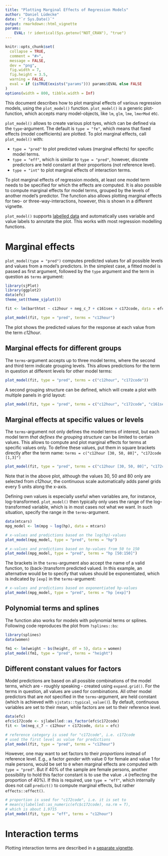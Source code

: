 ```yaml
---
title: "Plotting Marginal Effects of Regression Models"
author: "Daniel Lüdecke"
date: "`r Sys.Date()`"
output: rmarkdown::html_vignette
params:
    EVAL: !r identical(Sys.getenv("NOT_CRAN"), "true")
---
```


<!--
vignette: >
  %\VignetteIndexEntry{Plotting Marginal Effects of Regression Models}
  %\VignetteEngine{knitr::rmarkdown}
  %\VignetteEncoding{UTF-8}
-->

```r
knitr::opts_chunk$set(
  collapse = TRUE, 
  comment = "#>", 
  message = FALSE,
  dev = "png", 
  fig.width = 7, 
  fig.height = 3.5, 
  warning = FALSE,
  eval = if (isTRUE(exists("params"))) params$EVAL else FALSE
)
options(width = 800, tibble.width = Inf)
```

This document describes how to plot marginal effects of various regression models, using the `plot_model()` function. `plot_model()` is a generic plot-function, which accepts many model-objects, like `lm`, `glm`, `lme`, `lmerMod` etc.

`plot_model()` allows to create various plot tyes, which can be defined via the `type`-argument. The default is `type = "fe"`, which means that fixed effects (model coefficients) are plotted. To plot marginal effects, call `plot_model()` with:

  * `type = "pred"` to plot predicted values (marginal effects) for specific model terms.
  * `type = "eff"`, which is similar to `type = "pred"`, however, discrete predictors are held constant at their proportions (not reference level).
  * `type = "int"` to plot marginal effects of interaction terms.

To plot marginal effects of regression models, at least one model term needs to be specified for which the effects are computed. It is also possible to compute marginal effects for model terms, grouped by the levels of another model's predictor. The function also allows plotting marginal effects for two- or three-way-interactions, however, this is shown in a different vignette.

`plot_model()` supports [labelled data](https://cran.r-project.org/package=sjlabelled) and automatically uses variable and value labels to annotate the plot. This works with most regression modelling functions.

# Marginal effects

`plot_model(type = "pred")` computes predicted values for all possible levels and values from a model's predictors. In the simplest case, a fitted model is passed as first argument, followed by the `type` argument and the term in question as `terms` argument:

```r
library(sjPlot)
library(ggplot2)
data(efc)
theme_set(theme_sjplot())

fit <- lm(barthtot ~ c12hour + neg_c_7 + c161sex + c172code, data = efc)

plot_model(fit, type = "pred", terms = "c12hour")
```

The plot shows the predicted values for the response at each value from the term _c12hour_.

## Marginal effects for different groups

The `terms`-argument accepts up to three model terms, where the second and third term indicate grouping levels. This allows predictions for the term in question at different levels for other model terms:

```r
plot_model(fit, type = "pred", terms = c("c12hour", "c172code"))
```

A second grouping structure can be defined, which will create a plot with multiple panels in grid layout:

```r
plot_model(fit, type = "pred", terms = c("c12hour", "c172code", "c161sex"))
```


## Marginal effects at specific values or levels

The `terms`-argument not only defines the model terms of interest, but each model term _that defines the grouping structure_ can be limited to certain values. This allows to compute and plot marginal effects for terms at specific values only. To define these values, put them in square brackets directly after the term name: `terms = c("c12hour [30, 50, 80]", "c172code [1,3]")`

```r
plot_model(fit, type = "pred", terms = c("c12hour [30, 50, 80]", "c172code [1,3]"))
```

Note that in the above plot, although the values 30, 50 and 80 only are selected from _c12hour_, the continuous scale automatically adds panel grids every 5 units along the x-axis.

Defining own values is especially useful when variables are, for instance, log-transformed. `plot_model()` then typically only uses the range of the log-transformed variable, which is in most cases not what we want. In such situation, specify the range in the `terms`-argument.

```r
data(mtcars)
mpg_model <- lm(mpg ~ log(hp), data = mtcars)

# x-values and predictions based on the log(hp)-values
plot_model(mpg_model, type = "pred", terms = "hp")

# x-values and predictions based on hp-values from 50 to 150
plot_model(mpg_model, type = "pred", terms = "hp [50:150]")
```

The brackets in the `terms`-argument also accept the name of a valid function, to (back-)transform predicted valued. In this example, an alternative would be to specify that values should be exponentiated, which is indicated by `[exp]` in the `terms`-argument:

```r
# x-values and predictions based on exponentiated hp-values
plot_model(mpg_model, type = "pred", terms = "hp [exp]")
```


## Polynomial terms and splines

The function also works for models with polynomial terms or splines. Following code reproduces the plot from `?splines::bs`:


```r
library(splines)
data(women)

fm1 <- lm(weight ~ bs(height, df = 5), data = women)
plot_model(fm1, type = "pred", terms = "height")
```

## Different constant values for factors

Model predictions are based on all possible combinations of the model terms, which are - roughly speaking - created using `expand.grid()`. For the terms in question, all values are used for combinations. All other model predictors that are _not_ specified in the `terms`-argument, are held constant (which is achieved with `sjstats::typical_value()`). By default, continuous variables are set to their mean, while factors are set to their reference level.

```r
data(efc)
efc$c172code <- sjlabelled::as_factor(efc$c172code)
fit <- lm(neg_c_7 ~ c12hour + c172code, data = efc)

# reference category is used for "c172code", i.e. c172code
# used the first level as value for predictions
plot_model(fit, type = "pred", terms = "c12hour")
```

However, one may want to set factors to their _proportions_ instead of reference level. E.g., a factor _gender_ with value 0 for female and value 1 for male persons, would be set to `0` when marginal effects are computed with `type = "pred"`. But if 40% of the sample are female persons, another possibility to hold this factor constant is to use the value `.4` (reflecting the proportion of 40%). If this is required, use `type = "eff"`, which internally does not call `predict()` to compute marginal effects, but rather `effects::effect()`.

```r
# proportion is used for "c172code", i.e. it is set to
# mean(sjlabelled::as_numeric(efc$c172code), na.rm = T),
# which is about 1.9715
plot_model(fit, type = "eff", terms = "c12hour")
```

# Interaction terms

Plotting interaction terms are described in a [separate vignette](plot_interactions.html).
